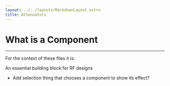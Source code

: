 ```yaml
---
layout: ../../layouts/MarkdownLayout.astro
title: Attenuators
---
```


# What is a Component

---

For the context of these files it is:

An essential building block for RF designs



- Add selection thing that chooses a component to show its effect? 